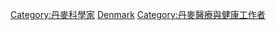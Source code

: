 [[Category:丹麥科學家|Category:丹麥科學家]]
[[Category:各國醫學家|Denmark]]
[[Category:丹麥醫療與健康工作者|Category:丹麥醫療與健康工作者]]